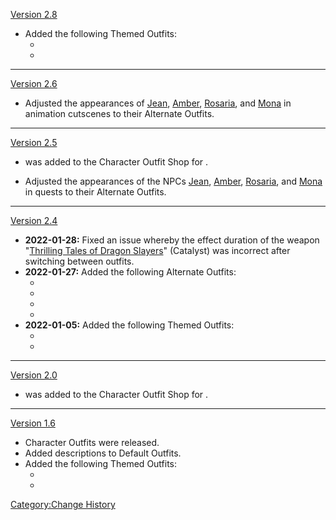 [[Version 2.8]]
* Added the following Themed Outfits:
** {{Item|Ein Immernachtstraum|30}}
** {{Item|Red Dead of Night|30}}
----
[[Version 2.6]]
* Adjusted the appearances of [[Jean]], [[Amber]], [[Rosaria]], and [[Mona]] in animation cutscenes to their Alternate Outfits.
----
[[Version 2.5]]
* {{Item|Orchid's Evening Gown|30}} was added to the Character Outfit Shop for {{Item|Genesis Crystal|30|x=1,680}}.
* Adjusted the appearances of the NPCs [[Jean]], [[Amber]], [[Rosaria]], and [[Mona]] in quests to their Alternate Outfits.
----
[[Version 2.4]]
* '''2022-01-28:''' Fixed an issue whereby the effect duration of the weapon "[[Thrilling Tales of Dragon Slayers]]" (Catalyst) was incorrect after switching between outfits.
* '''2022-01-27:''' Added the following Alternate Outfits:
** {{Item|100% Outrider|30}}
** {{Item|Gunnhildr's Legacy|30}}
** {{Item|Pact of Stars and Moon|30}}
** {{Item|To the Church's Free Spirit|30}}
* '''2022-01-05:''' Added the following Themed Outfits:
** {{Item|Opulent Splendor|30}}
** {{Item|Orchid's Evening Gown|30}}
----
[[Version 2.0]]
* {{Item|Summertime Sparkle|30}} was added to the Character Outfit Shop for {{Item|Genesis Crystal|30|x=1,680}}.
----
[[Version 1.6]]
* Character Outfits were released.
* Added descriptions to Default Outfits.
* Added the following Themed Outfits:
** {{Item|Sea Breeze Dandelion|30}}
** {{Item|Summertime Sparkle|30}}
<noinclude>[[Category:Change History]]</noinclude>
